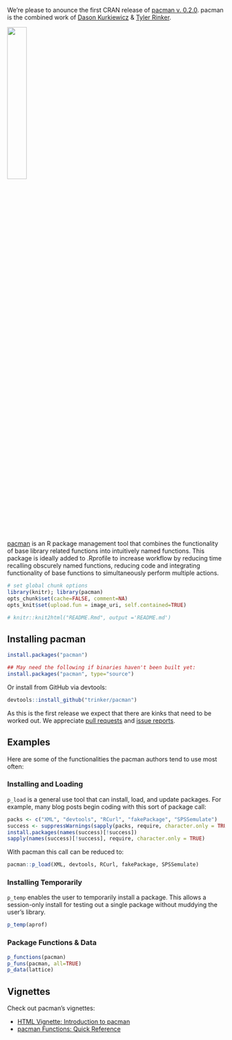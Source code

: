 We're please to anounce the first CRAN release of [pacman v. 0.2.0](http://cran.r-project.org/web/packages/pacman/index.html).  pacman is the combined work of [Dason Kurkiewicz](https://github.com/Dasonk) & [Tyler Rinker](https://trinkerrstuff.wordpress.com/about/).  

<img src="https://github.com/trinker/pacman/raw/master/inst/pacman_logo/r_pacman.png" width="30%">

[pacman](https://github.com/trinker/pacman) is an R package management tool that combines the functionality of base library related functions into intuitively named functions. This package is ideally added to .Rprofile to increase workflow by reducing time recalling obscurely named functions, reducing code and integrating functionality of base functions to simultaneously perform multiple actions.

```r
# set global chunk options
library(knitr); library(pacman)
opts_chunk$set(cache=FALSE, comment=NA)
opts_knit$set(upload.fun = image_uri, self.contained=TRUE)

# knitr::knit2html("README.Rmd", output ='README.md')
```

## Installing pacman

```r
install.packages("pacman")

## May need the following if binaries haven't been built yet:
install.packages("pacman", type="source")
```

Or install from GitHub via devtools:

```r
devtools::install_github("trinker/pacman")
```

As this is the first release we expect that there are kinks that need to be worked out.  We appreciate [pull requests](https://github.com/trinker/pacman/) and [issue reports ](https://github.com/trinker/pacman/issues).  

## Examples

Here are some of the functionalities the pacman authors tend to use most often:

### Installing and Loading    

`p_load` is a general use tool that can install, load, and update packages. For example, many blog posts begin coding with this sort of package call:

```r
packs <- c("XML", "devtools", "RCurl", "fakePackage", "SPSSemulate")
success <- suppressWarnings(sapply(packs, require, character.only = TRUE))
install.packages(names(success)[!success])
sapply(names(success)[!success], require, character.only = TRUE)
```

With pacman this call can be reduced to:

```r
pacman::p_load(XML, devtools, RCurl, fakePackage, SPSSemulate)
```


### Installing Temporarily

`p_temp` enables the user to temporarily install a package.  This allows a session-only install for testing out a single package without muddying the user's library.  

```r
p_temp(aprof)
```


### Package Functions & Data 

```r
p_functions(pacman)
p_funs(pacman, all=TRUE)
p_data(lattice)
```

## Vignettes

Check out pacman's vignettes:

- [HTML Vignette: Introduction to pacman](http://trinker.github.io/pacman/vignettes/Introduction_to_pacman.html)      
- [pacman Functions: Quick Reference](http://trinker.github.io/pacman_dev/vignettes/pacman_functions_quick_reference.html) 
